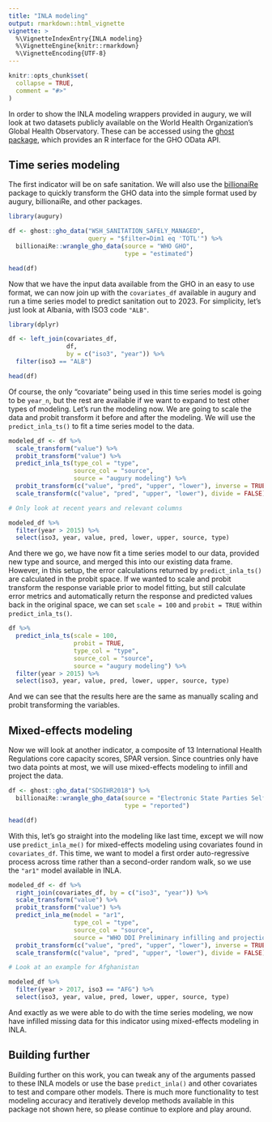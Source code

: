 ```yaml
---
title: "INLA modeling"
output: rmarkdown::html_vignette
vignette: >
  %\VignetteIndexEntry{INLA modeling}
  %\VignetteEngine{knitr::rmarkdown}
  %\VignetteEncoding{UTF-8}
---
```


```r
knitr::opts_chunk$set(
  collapse = TRUE,
  comment = "#>"
)
```

In order to show the INLA modeling wrappers provided in augury, we will look at two datasets publicly available on the World Health Organization's Global Health Observatory. These can be accessed using the [ghost package](https://github.com/caldwellst/ghost), which provides an R interface for the GHO OData API. 

## Time series modeling

The first indicator will be on safe sanitation. We will also use the [billionaiRe](https://github.com/caldwellst/billionaiRe) package to quickly transform the GHO data into the simple format used by augury, billionaiRe, and other packages.

```r
library(augury)

df <- ghost::gho_data("WSH_SANITATION_SAFELY_MANAGED",
                      query = "$filter=Dim1 eq 'TOTL'") %>%
  billionaiRe::wrangle_gho_data(source = "WHO GHO",
                                type = "estimated")

head(df)
```

Now that we have the input data available from the GHO in an easy to use format, we can now join up with the `covariates_df` available in augury and run a time series model to predict sanitation out to 2023. For simplicity, let's just look at Albania, with ISO3 code `"ALB"`.

```r
library(dplyr)

df <- left_join(covariates_df,
                df,
                by = c("iso3", "year")) %>%
  filter(iso3 == "ALB")

head(df)
```
Of course, the only "covariate" being used in this time series model is going to be `year_n`, but the rest are available if we want to expand to test other types of modeling. Let's run the modeling now. We are going to scale the data and probit transform it before and after the modeling. We will use the `predict_inla_ts()` to fit a time series model to the data. 

```r
modeled_df <- df %>%
  scale_transform("value") %>%
  probit_transform("value") %>%
  predict_inla_ts(type_col = "type",
                  source_col = "source",
                  source = "augury modeling") %>%
  probit_transform(c("value", "pred", "upper", "lower"), inverse = TRUE) %>%
  scale_transform(c("value", "pred", "upper", "lower"), divide = FALSE)

# Only look at recent years and relevant columns

modeled_df %>%
  filter(year > 2015) %>%
  select(iso3, year, value, pred, lower, upper, source, type)
```
And there we go, we have now fit a time series model to our data, provided new type and source, and merged this into our existing data frame. However, in this setup, the error calculations returned by `predict_inla_ts()` are calculated in the probit space. If we wanted to scale and probit transform the response variable prior to model fitting, but still calculate error metrics and automatically return the response and predicted values back in the original space, we can set `scale = 100` and `probit = TRUE` within `predict_inla_ts()`.

```r
df %>%
  predict_inla_ts(scale = 100,
                  probit = TRUE,
                  type_col = "type",
                  source_col = "source",
                  source = "augury modeling") %>%
  filter(year > 2015) %>%
  select(iso3, year, value, pred, lower, upper, source, type)
```

And we can see that the results here are the same as manually scaling and probit transforming the variables.

## Mixed-effects modeling

Now we will look at another indicator, a composite of 13 International Health Regulations core capacity scores, SPAR version. Since countries only have two data points at most, we will use mixed-effects modeling to infill and project the data.

```r
df <- ghost::gho_data("SDGIHR2018") %>%
  billionaiRe::wrangle_gho_data(source = "Electronic State Parties Self-Assessment Annual Reporting Tool (e-SPAR)",
                                type = "reported")

head(df)
```
With this, let's go straight into the modeling like last time, except we will now use `predict_inla_me()` for mixed-effects modeling using covariates found in `covariates_df`. This time, we want to model a first order auto-regressive process across time rather than a second-order random walk, so we use the `"ar1"` model available in INLA.

```r
modeled_df <- df %>%
  right_join(covariates_df, by = c("iso3", "year")) %>%
  scale_transform("value") %>%
  probit_transform("value") %>%
  predict_inla_me(model = "ar1",
                  type_col = "type",
                  source_col = "source",
                  source = "WHO DDI Preliminary infilling and projections") %>%
  probit_transform(c("value", "pred", "upper", "lower"), inverse = TRUE) %>%
  scale_transform(c("value", "pred", "upper", "lower"), divide = FALSE)

# Look at an example for Afghanistan

modeled_df %>%
  filter(year > 2017, iso3 == "AFG") %>%
  select(iso3, year, value, pred, lower, upper, source, type)
```

And exactly as we were able to do with the time series modeling, we now have infilled missing data for this indicator using mixed-effects modeling in INLA.

## Building further

Building further on this work, you can tweak any of the arguments passed to these INLA models or use the base `predict_inla()` and other covariates to test and compare other models. There is much more functionality to test modeling accuracy and iteratively develop methods available in this package not shown here, so please continue to explore and play around.
